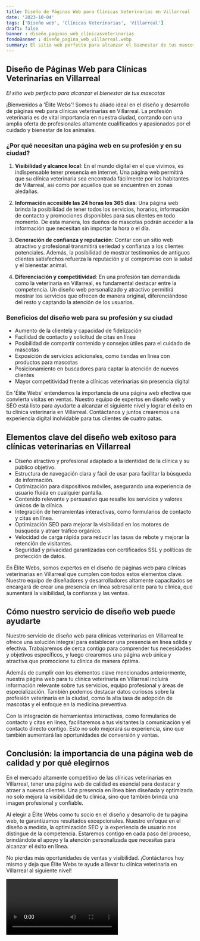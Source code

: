 ```yaml
---
title: Diseño de Páginas Web para Clínicas Veterinarias en Villarreal
date: '2023-10-04'
tags: ['Diseño web', 'Clínicas Veterinarias', 'Villarreal']
draft: false
banner : diseño_paginas_web_clínicasveterinarias
fondoBanner : diseño_pagina_web_villarreal.webp
summary: El sitio web perfecto para alcanzar el bienestar de tus mascotas
---
```


## Diseño de Páginas Web para Clínicas Veterinarias en Villarreal

*El sitio web perfecto para alcanzar el bienestar de tus mascotas*

¡Bienvenidos a 'Élite Webs'! Somos tu aliado ideal en el diseño y desarrollo de páginas web para clínicas veterinarias en Villarreal. La profesión veterinaria es de vital importancia en nuestra ciudad, contando con una amplia oferta de profesionales altamente cualificados y apasionados por el cuidado y bienestar de los animales.

### ¿Por qué necesitan una página web en su profesión y en su ciudad?

1. **Visibilidad y alcance local**: En el mundo digital en el que vivimos, es indispensable tener presencia en internet. Una página web permitirá que su clínica veterinaria sea encontrada fácilmente por los habitantes de Villarreal, así como por aquellos que se encuentren en zonas aledañas. 

2. **Información accesible las 24 horas los 365 días**: Una página web brinda la posibilidad de tener todos los servicios, horarios, información de contacto y promociones disponibles para sus clientes en todo momento. De esta manera, los dueños de mascotas podrán acceder a la información que necesitan sin importar la hora o el día.

3. **Generación de confianza y reputación**: Contar con un sitio web atractivo y profesional transmitirá seriedad y confianza a los clientes potenciales. Además, la posibilidad de mostrar testimonios de antiguos clientes satisfechos refuerza la reputación y el compromiso con la salud y el bienestar animal.

4. **Diferenciación y competitividad**: En una profesión tan demandada como la veterinaria en Villarreal, es fundamental destacar entre la competencia. Un diseño web personalizado y atractivo permitirá mostrar los servicios que ofrecen de manera original, diferenciándose del resto y captando la atención de los usuarios.

### Beneficios del diseño web para su profesión y su ciudad

- Aumento de la clientela y capacidad de fidelización
- Facilidad de contacto y solicitud de citas en línea
- Posibilidad de compartir contenido y consejos útiles para el cuidado de mascotas
- Exposición de servicios adicionales, como tiendas en línea con productos para mascotas
- Posicionamiento en buscadores para captar la atención de nuevos clientes
- Mayor competitividad frente a clínicas veterinarias sin presencia digital

En 'Élite Webs' entendemos la importancia de una página web efectiva que convierta visitas en ventas. Nuestro equipo de expertos en diseño web y SEO está listo para ayudarte a alcanzar el siguiente nivel y lograr el éxito en tu clínica veterinaria en Villarreal. Contáctanos y juntos crearemos una experiencia digital inolvidable para tus clientes de cuatro patas.

<GifSeo />

<Cta />

## Elementos clave del diseño web exitoso para clínicas veterinarias en Villarreal

- Diseño atractivo y profesional adaptado a la identidad de la clínica y su público objetivo.
- Estructura de navegación clara y fácil de usar para facilitar la búsqueda de información.
- Optimización para dispositivos móviles, asegurando una experiencia de usuario fluida en cualquier pantalla.
- Contenido relevante y persuasivo que resalte los servicios y valores únicos de la clínica.
- Integración de herramientas interactivas, como formularios de contacto y citas en línea.
- Optimización SEO para mejorar la visibilidad en los motores de búsqueda y atraer tráfico orgánico.
- Velocidad de carga rápida para reducir las tasas de rebote y mejorar la retención de visitantes.
- Seguridad y privacidad garantizadas con certificados SSL y políticas de protección de datos.

En Élite Webs, somos expertos en el diseño de páginas web para clínicas veterinarias en Villarreal que cumplen con todos estos elementos clave. Nuestro equipo de diseñadores y desarrolladores altamente capacitados se encargará de crear una presencia en línea sobresaliente para tu clínica, que aumentará la visibilidad, la confianza y las ventas.

## Cómo nuestro servicio de diseño web puede ayudarte

Nuestro servicio de diseño web para clínicas veterinarias en Villarreal te ofrece una solución integral para establecer una presencia en línea sólida y efectiva. Trabajaremos de cerca contigo para comprender tus necesidades y objetivos específicos, y luego crearemos una página web única y atractiva que promocione tu clínica de manera óptima.

Además de cumplir con los elementos clave mencionados anteriormente, nuestra página web para tu clínica veterinaria en Villarreal incluirá información relevante sobre tus servicios, equipo profesional y áreas de especialización. También podemos destacar datos curiosos sobre la profesión veterinaria en la ciudad, como la alta tasa de adopción de mascotas y el enfoque en la medicina preventiva.

Con la integración de herramientas interactivas, como formularios de contacto y citas en línea, facilitaremos a tus visitantes la comunicación y el contacto directo contigo. Esto no solo mejorará su experiencia, sino que también aumentará las oportunidades de conversión y ventas.

## Conclusión: la importancia de una página web de calidad y por qué elegirnos

En el mercado altamente competitivo de las clínicas veterinarias en Villarreal, tener una página web de calidad es esencial para destacar y atraer a nuevos clientes. Una presencia en línea bien diseñada y optimizada no solo mejora la visibilidad de tu clínica, sino que también brinda una imagen profesional y confiable.

Al elegir a Élite Webs como tu socio en el diseño y desarrollo de tu página web, te garantizamos resultados excepcionales. Nuestro enfoque en el diseño a medida, la optimización SEO y la experiencia de usuario nos distingue de la competencia. Estaremos contigo en cada paso del proceso, brindándote el apoyo y la atención personalizada que necesitas para alcanzar el éxito en línea.

No pierdas más oportunidades de ventas y visibilidad. ¡Contáctanos hoy mismo y deja que Élite Webs te ayude a llevar tu clínica veterinaria en Villarreal al siguiente nivel!

<Video />

<CtaBot job='Clínicas Veterinarias' city='Villarreal'/>

<Gmaps query='Villarreal+españa+maps' />